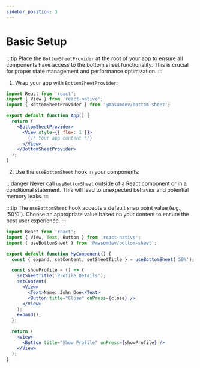 ```yaml
---
sidebar_position: 3
---
```


# Basic Setup

:::tip
Place the `BottomSheetProvider` at the root of your app to ensure all components have access to the bottom sheet functionality. This is crucial for proper state management and performance optimization.
:::

1. Wrap your app with `BottomSheetProvider`:

```jsx
import React from 'react';
import { View } from 'react-native';
import { BottomSheetProvider } from '@masumdev/bottom-sheet';

export default function App() {
  return (
    <BottomSheetProvider>
      <View style={{ flex: 1 }}>
        {/* Your app content */}
      </View>
    </BottomSheetProvider>
  );
}
```

2. Use the `useBottomSheet` hook in your components:

:::danger
Never call `useBottomSheet` outside of a React component or in a conditional statement. This will lead to unexpected behavior and potential memory leaks.
:::

:::tip
The `useBottomSheet` hook accepts a default snap point value (e.g., '50%'). Choose an appropriate value based on your content to ensure the best user experience.
:::

```jsx
import React from 'react';
import { View, Text, Button } from 'react-native';
import { useBottomSheet } from '@masumdev/bottom-sheet';

export default function MyComponent() {
  const { expand, setContent, setSheetTitle } = useBottomSheet('50%');

  const showProfile = () => {
    setSheetTitle('Profile Details');
    setContent(
      <View>
        <Text>Name: John Doe</Text>
        <Button title="Close" onPress={close} />
      </View>
    );
    expand();
  };

  return (
    <View>
      <Button title="Show Profile" onPress={showProfile} />
    </View>
  );
}
```